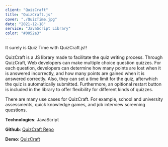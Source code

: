 ```yaml
---
client: "QuizCraft"
title: "QuizCraft.js"
cover: "./QuizTime.jpg"
date: "2021-12-18"
service: "JavaScript Library"
color: "#0052a3"
---
```


It surely is Quiz Time with QuizCraft.js!!

QuizCraft is a JS library made to facilitate the quiz writing process.
Through QuizCraft, Web developers can make multiple choice question quizzes.
For each question, developers can determine how many points are lost when it is answered incorrectly,
and how many points are gained when it is answered correctly.
Also, they can set a time limit for the quiz, afterwhich the quiz is automatically submitted.
Furthermore, an opitional restart button is included in the library to offer flexibility for different kinds of quizzes.

There are many use cases for QuizCraft.
For example, school and university assessments, quick knowledge games, and job interview screening questions.

**Technologies**: JavaScript

**Github**: [QuizCraft Repo](https://github.com/MohamedMoussa1/QuizCraft)

**Demo**: [QuizCraft](https://morning-citadel-87019.herokuapp.com/)

